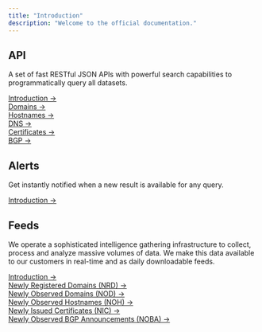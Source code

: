 ```yaml
---
title: "Introduction"
description: "Welcome to the official documentation."
---
```


## API

A set of fast RESTful JSON APIs with powerful search capabilities to programmatically query all datasets.

[Introduction →](/api-reference/introduction) \
[Domains →](/api-reference/domains) \
[Hostnames →](/api-reference/hostnames) \
[DNS →](/api-reference/dns) \
[Certificates →](/api-reference/certificates) \
[BGP →](/api-reference/bgp)

## Alerts

Get instantly notified when a new result is available for any query.

[Introduction →](/alerts/introduction)

## Feeds

We operate a sophisticated intelligence gathering infrastructure to collect, process and analyze massive volumes of data. We make this data available to our customers in real-time and as daily downloadable feeds.

[Introduction →](/feeds/introduction) \
[Newly Registered Domains (NRD) →](/feeds/newly-registered-domains-nrd) \
[Newly Observed Domains (NOD) →](/feeds/newly-observed-domains-nod) \
[Newly Observed Hostnames (NOH) →](/feeds/newly-observed-hostnames-noh) \
[Newly Issued Certificates (NIC) →](/feeds/newly-issued-certificates-nic) \
[Newly Observed BGP Announcements (NOBA) →](/feeds/newly-observed-bgp-announcements-noba)
